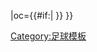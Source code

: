 {{fb team |t=-{zh-hans:埃尔库莱斯;zh-hk:靴高斯;zh-tw:靴格里斯;}- |tan=海格力斯足球會 |tc=ESP |abb={{#if:{{{abb|}}}|HÉR}} |oc={{#if:{{{oc|}}}|{{{oc}}} }} }}<!-- --><noinclude>[[Category:足球模板]]</noinclude>